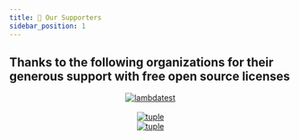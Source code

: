 ```yaml
---
title: 👏 Our Supporters
sidebar_position: 1
---
```


## Thanks to the following organizations for their generous support with free open source licenses


<div align="center">
    <a 
        href="http://www.lambdatest.com?fp_ref=wasiq95" 
        target="_blank" 
        style={{ outline: 'none', border: 'none' }}>
        <img 
            className="supporter-img"
            src="https://d2gdx5nv84sdx2.cloudfront.net/uploads/n3ufe5o3/marketing_asset/banner/6476/728_x_90.png" 
            alt="lambdatest" />
    </a>
    <br/>
    <a 
        href="http://www.browserstack.com" 
        target="_blank" 
        style={{ outline: 'none', border: 'none' }}>
        <ThemedImage 
            className="supporter-img"
            sources={{
                light: useBaseUrl('/img/docs/community/our-supporters/browser-stack.png'),
                dark: useBaseUrl('/img/docs/community/our-supporters/browser-stack.png'),
            }}
            alt="browserstack" />
    </a>
    <br/>
    <a 
        href="https://tuple.app/"
        target="_blank" 
        style={{ outline: 'none', border: 'none' }}>
        <img 
            className="supporter-img"
            src={useBaseUrl('/img/docs/community/our-supporters/tuple.svg')} 
            alt="tuple" />
    </a>
    <br/>
    <a 
        href="https://tuple.app/"
        target="_blank" 
        style={{ outline: 'none', border: 'none' }}>
        <img 
            className="supporter-img"
            src={useBaseUrl('/img/docs/community/our-supporters/jetbrains.png')} 
            alt="tuple" />
    </a>
</div>
